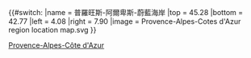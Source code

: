 {{#switch:{{{1}}}
|name   = 普羅旺斯-阿爾卑斯-蔚藍海岸
|top    = 45.28
|bottom = 42.77
|left   = 4.08
|right  = 7.90
|image  = Provence-Alpes-Cotes d'Azur region location map.svg
}}<noinclude>{{Location map/Info}}
{{Documentation}}

[[Category:法國各大區地理位置圖模板|Provence-Alpes-Côte d'Azur]]

</noinclude>